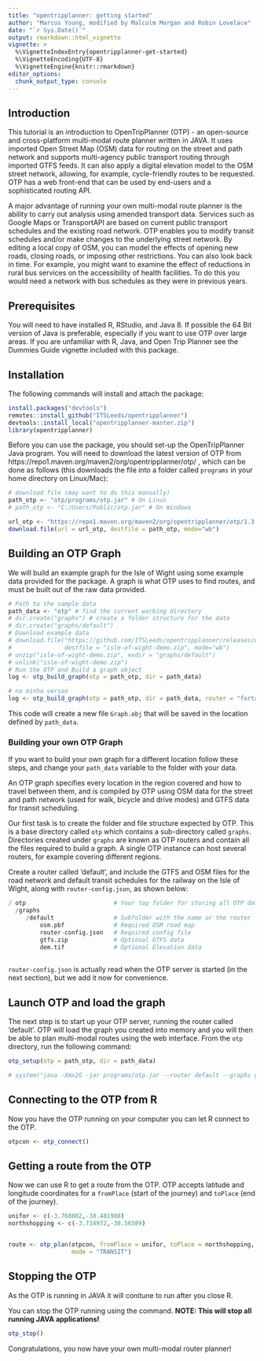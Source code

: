 ```yaml
---
title: "opentripplanner: getting started"
author: "Marcus Young, modified by Malcolm Morgan and Robin Lovelace"
date: "`r Sys.Date()`"
output: rmarkdown::html_vignette
vignette: >
  %\VignetteIndexEntry{opentripplanner-get-started}
  %\VignetteEncoding{UTF-8}
  %\VignetteEngine{knitr::rmarkdown}
editor_options: 
  chunk_output_type: console
---
```


## Introduction

This tutorial is an introduction to OpenTripPlanner (OTP) - an open-source and cross-platform multi-modal route planner written in JAVA. It uses imported Open Street Map (OSM) data for routing on the street and path network and supports
multi-agency public transport routing through imported GTFS feeds. It can also apply a digital elevation model to the OSM street network, allowing, for example, cycle-friendly routes to be requested. OTP has a web front-end that can be used by end-users and a sophisticated routing API.

A major advantage of running your own multi-modal route planner is the ability to carry out analysis using amended transport data. Services such as Google Maps or TransportAPI are based on current public transport schedules and the existing road network. OTP enables you to modify transit schedules and/or make changes to the underlying street network. By editing a local copy of OSM, you can model the effects of opening new roads, closing roads, or imposing other restrictions. You can also look back in time. For example, you might want to examine the effect of reductions in rural bus services on the accessibility of health facilities. To do this you would need a network with bus schedules as they were in previous years.

## Prerequisites

You will need to have installed R, RStudio, and Java 8.  If possible the 64 Bit version of Java is preferable, especially if you want to use OTP over large areas. If you are unfamiliar with R, Java, and Open Trip Planner see the Dummies Guide vignette included with this package.

## Installation

The following commands will install and attach the package:

```r
install.packages("devtools")
remotes::install_github("ITSLeeds/opentripplanner")
devtools::install_local("opentripplanner-master.zip")
library(opentripplanner)
```

Before you can use the package, you should set-up the OpenTripPlanner Java program.
You will need to download the latest version of OTP from https://repo1.maven.org/maven2/org/opentripplanner/otp/ , which can be done as follows (this downloads the file into a folder called `programs` in your home directory on Linux/Mac):

```r
# download file (may want to do this manually)
path_otp <- "otp/programs/otp.jar" # On Linux
# path_otp <- "C:/Users/Public/otp.jar" # On Windows

url_otp <- "https://repo1.maven.org/maven2/org/opentripplanner/otp/1.3.0/otp-1.3.0-shaded.jar"
download.file(url = url_otp, destfile = path_otp, mode="wb")
```

## Building an OTP Graph

We will build an example graph for the Isle of Wight using some example data provided for the package. A graph is what OTP uses to find routes, and must be built out of the raw data provided. 


```r
# Path to the sample data
path_data <- "otp" # find the current working directory
# dir.create("graphs") # create a folder structure for the data
# dir.create("graphs/default")
# Download example data
# download.file("https://github.com/ITSLeeds/opentripplanner/releases/download/0.1/isle-of-wight-demo.zip", 
#               destfile = "isle-of-wight-demo.zip", mode="wb")
# unzip("isle-of-wight-demo.zip", exdir = "graphs/default")
# unlink("isle-of-wight-demo.zip")
# Run the OTP and Build a graph object
log <- otp_build_graph(otp = path_otp, dir = path_data) 

# na minha versao
log <- otp_build_graph(otp = path_otp, dir = path_data, router = "fortaleza") 


```

This code will create a new file `Graph.obj` that will be saved in the location defined by `path_data`. 

### Building your own OTP Graph

If you want to build your own graph for a different location follow these steps, and change your `path_data` variable to the folder with your data.

An OTP graph specifies every location in the region covered and how to travel between them, and is compiled by OTP using OSM data for the street and path network (used for walk, bicycle and drive modes) and GTFS data for transit scheduling.

Our first task is to create the folder and file structure expected by OTP. This is a base directory called `otp` which contains a sub-directory called `graphs`. Directories created under `graphs` are known as OTP routers and contain all the files required to build a graph. A single OTP instance can host several routers, for example covering different regions. 

Create a router called 'default', and include the GTFS and OSM files for the road network and default transit schedules for the railway on the Isle of Wight, along with `router-config.json`, as shown below:


```r
/ otp                         # Your top folder for storing all OTP data
  /graphs                     
     /default                 # Subfolder with the name or the router
         osm.pbf              # Required OSM road map
         router-config.json   # Required config file
         gtfs.zip             # Optional GTFS data
         dem.tif              # Optional Elevation data
         
```

`router-config.json` is actually read when the OTP server is started (in the next section), but we add it now for convenience.

## Launch OTP and load the graph

The next step is to start up your OTP server, running the router called 'default'. OTP will load the graph you created into memory and you will then be able to plan multi-modal routes using the web interface. From the `otp` directory, run the following command:

```r
otp_setup(otp = path_otp, dir = path_data)
```

```r

# system("java -Xmx2G -jar programs/otp.jar --router default --graphs graphs --server", wait = FALSE)


```

## Connecting to the OTP from R

Now you have the OTP running on your computer you can let R connect to the OTP.

```r
otpcon <- otp_connect()
```

## Getting a route from the OTP

Now we can use R to get a route from the OTP. OTP accepts latitude and longitude coordinates for a `fromPlace` (start of the journey) and `toPlace` (end of the journey).

```r
unifor <- c(-3.768882,-38.481988)
northshopping <- c(-3.734972,-38.56589)


route <- otp_plan(otpcon, fromPlace = unifor, toPlace = northshopping, date_time = as.POSIXct("2018-11-05"), 
                  mode = "TRANSIT")
```

## Stopping the OTP

As the OTP is running in JAVA it will conitune to run after you close R.

You can stop the OTP running using the command. **NOTE: This will stop all running JAVA applications!**

```r
otp_stop()
```

Congratulations, you now have your own multi-modal router planner!